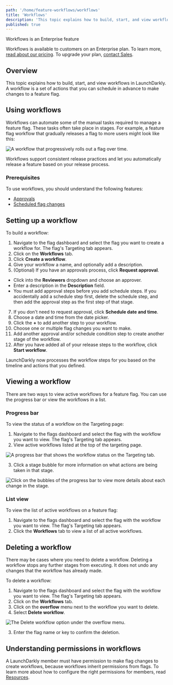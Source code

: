 ```yaml
---
path: '/home/feature-workflows/workflows'
title: 'Workflows'
description: 'This topic explains how to build, start, and view workflows in LaunchDarkly.'
published: true
---
```


<Callout intent="primary">
<CalloutTitle>Workflows is an Enterprise feature</CalloutTitle>
<CalloutDescription>

Workflows is available to customers on an Enterprise plan. To learn more, [read about our pricing](https://launchdarkly.com/pricing/). To upgrade your plan, [contact Sales](https://launchdarkly.com/contact-sales/).

</CalloutDescription>
</Callout>

## Overview

This topic explains how to build, start, and view workflows in LaunchDarkly. A workflow is a set of actions that you can schedule in advance to make changes to a feature flag.

## Using workflows

Workflows can automate some of the manual tasks required to manage a feature flag. These tasks often take place in stages. For example, a feature flag workflow that gradually releases a flag to more users might look like this:

![A workflow that progressively rolls out a flag over time.](../images/workflows-progressive-rollout.png)

Workflows support consistent release practices and let you automatically release a feature based on your release process.

### Prerequisites

To use workflows, you should understand the following features:

* [Approvals](https://docs.launchdarkly.com/home/feature-workflows/approvals)
* [Scheduled flag changes](https://docs.launchdarkly.com/home/feature-workflows/scheduled-changes)

## Setting up a workflow

To build a workflow:

1. Navigate to the flag dashboard and select the flag you want to create a workflow for. The flag's Targeting tab appears.
2. Click on the **Workflows** tab.
3. Click **Create a workflow**.
4. Give your workflow a name, and optionally add a description.
5. (Optional) If you have an approvals process, click **Request approval**.
  * Click into the **Reviewers** dropdown and choose an approver.
  * Enter a description in the **Description** field.
  * You must add approval steps before you add schedule steps. If you accidentally add a schedule step first, delete the schedule step, and then add the approval step as the first step of that stage.
7. If you don't need to request approval, click **Schedule date and time**.
8. Choose a date and time from the date picker.
9. Click the **+** to add another step to your workflow.
10. Choose one or multiple flag changes you want to make.
11. Add another approval and/or schedule condition step to create another stage of the workflow.
12. After you have added all of your release steps to the workflow, click **Start workflow**.

LaunchDarkly now processes the workflow steps for you based on the timeline and actions that you defined.

## Viewing a workflow

There are two ways to view active workflows for a feature flag. You can use the progress bar or view the workflows in a list.

### Progress bar

To view the status of a workflow on the Targeting page:

1. Navigate to the flags dashboard and select the flag with the workflow you want to view. The flag's Targeting tab appears.
2. View active workflows listed at the top of the targeting page.

![A progress bar that shows the workflow status on the Targeting tab.](../images/workflows-progress-bar.png)

3. Click a stage bubble for more information on what actions are being taken in that stage.

![Click on the bubbles of the progress bar to view more details about each change in the stage.](../images/workflows-progress-bar-details.png)

### List view

To view the list of active workflows on a feature flag:

1. Navigate to the flags dashboard and select the flag with the workflow you want to view. The flag's Targeting tab appears.
2. Click the **Workflows** tab to view a list of all active workflows.

## Deleting a workflow

There may be cases where you need to delete a workflow. Deleting a workflow stops any further stages from executing. It does not undo any changes that the workflow has already made.

To delete a workflow:

1. Navigate to the flags dashboard and select the flag with the workflow you want to view. The flag's Targeting tab appears.
3. Click on the **Workflows** tab.
4. Click on the **overflow** menu next to the workflow you want to delete.
5. Select **Delete workflow**.

![The Delete workflow option under the overflow menu.](../images/workflows-delete-workflow.png)

3. Enter the flag name or key to confirm the deletion.

## Understanding permissions in workflows

A LaunchDarkly member must have permission to make flag changes to create workflows, because workflows inherit permissions from flags. To learn more about how to configure the right permissions for members, read [Resources](/home/members/role-resources).
